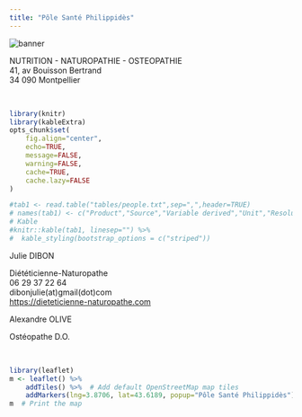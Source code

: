 ```yaml
---
title: "Pôle Santé Philippidès"
---
```


<img class="banner" src="images/Montpellier_banner.jpg" alt="banner">
<br>
<div class="intro">
NUTRITION - NATUROPATHIE - OSTEOPATHIE<br>
41, av Bouisson Bertrand<br>
34 090 Montpellier
</div>
<br>

```r
library(knitr)
library(kableExtra)
opts_chunk$set(
	fig.align="center",
	echo=TRUE,
	message=FALSE,
	warning=FALSE,
	cache=TRUE,
	cache.lazy=FALSE 
)
```

```r
#tab1 <- read.table("tables/people.txt",sep=",",header=TRUE)
# names(tab1) <- c("Product","Source","Variable derived","Unit","Resolution (m)")
# Kable
#knitr::kable(tab1, linesep="") %>%
#  kable_styling(bootstrap_options = c("striped"))
```

<div class="people_list">
<div class="people">
<div class="name">Julie DIBON</div>
<p>Diététicienne-Naturopathe<br>
06 29 37 22 64<br>
dibonjulie(at)gmail(dot)com<br>
<https://dieteticienne-naturopathe.com></p>
</div>
<div class="people">
<div class="name">Alexandre OLIVE</div>
<p>Ostéopathe D.O.</p>
</div>
</div>

<br>

```r
library(leaflet)
m <- leaflet() %>%
	addTiles() %>%  # Add default OpenStreetMap map tiles
	addMarkers(lng=3.8706, lat=43.6189, popup="Pôle Santé Philippidès")
m  # Print the map
```

